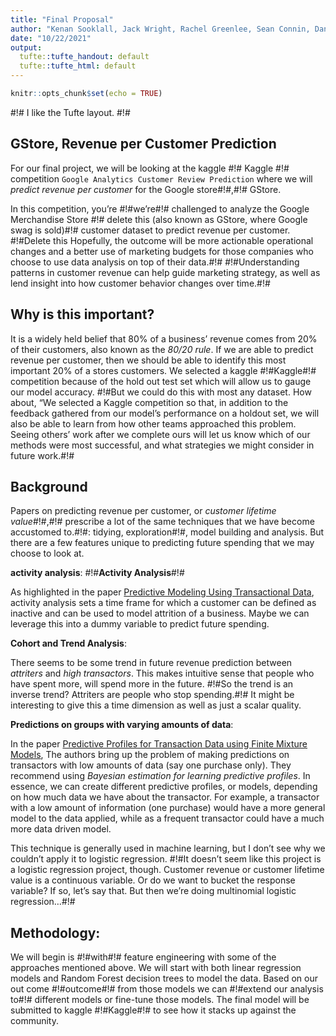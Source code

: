 ```yaml
---
title: "Final Proposal"
author: "Kenan Sooklall, Jack Wright, Rachel Greenlee, Sean Connin, Daniel Moscoe, Stefano Biguzzi, Mustafa Telab"
date: "10/22/2021"
output:
  tufte::tufte_handout: default
  tufte::tufte_html: default
---
```


```r
knitr::opts_chunk$set(echo = TRUE)
```

#!# I like the Tufte layout. #!#

## GStore, Revenue per Customer Prediction

For our final project, we will be looking at the kaggle #!# Kaggle #!# competition `Google Analytics Customer Review Prediction` where we will *predict revenue per customer* for the Google store#!#,#!# GStore.

In this competition, you’re #!#we're#!# challenged to analyze the Google Merchandise Store #!# delete this (also known as GStore, where Google swag is sold)#!# customer dataset to predict revenue per customer. #!#Delete this Hopefully, the outcome will be more actionable operational changes and a better use of marketing budgets for those companies who choose to use data analysis on top of their data.#!#  #!#Understanding patterns in customer revenue can help guide marketing strategy, as well as lend insight into how customer behavior changes over time.#!#

## Why is this important?

It is a widely held belief that 80% of a business' revenue comes from 20% of their customers, also known as the *80/20 rule*. If we are able to predict revenue per customer, then we should be able to identify this most important 20% of a stores customers.  We selected a kaggle #!#Kaggle#!# competition because of the hold out test set which will allow us to gauge our model accuracy. #!#But we could do this with most any dataset. How about, "We selected a Kaggle competition so that, in addition to the feedback gathered from our model's performance on a holdout set, we will also be able to learn from how other teams approached this problem. Seeing others' work after we complete ours will let us know which of our methods were most successful, and what strategies we might consider in future work.#!#


## Background

Papers on predicting revenue per customer, or *customer lifetime value*#!#,#!# prescribe a lot of the same techniques that we have become accustomed to.#!#: tidying, exploration#!#, model building and analysis. But there are a few features unique to predicting future spending that we may choose to look at.

**activity analysis**: #!#**Activity Analysis**#!#

As highlighted in the paper [Predictive Modeling Using Transactional Data](https://www.capgemini.com/wp-content/uploads/2017/07/Predictive_Modeling_Using_Transactional_Data.pdf), activity analysis sets a time frame for which a customer can be defined as inactive and can be used to model attrition of a business. Maybe we can leverage this into a dummy variable to predict future spending. 

**Cohort and Trend Analysis**:

There seems to be some trend in future revenue prediction between *attriters* and *high transactors*. This makes intuitive sense that people who have spent more, will spend more in the future. #!#So the trend is an inverse trend? Attriters are people who stop spending.#!# It might be interesting to give this a time dimension as well as just a scalar quality. 

**Predictions on groups with varying amounts of data**:

In the paper [Predictive Profiles for Transaction Data using Finite Mixture
Models](http://www.datalab.uci.edu/papers/profiles.pdf), The authors bring up the problem of making predictions on transactors with low amounts of data (say one purchase only). They recommend using *Bayesian estimation for learning predictive profiles*. In essence, we can create different predictive profiles, or models, depending on how much data we have about the transactor. For example, a transactor with a low amount of information (one purchase) would have a more general model to the data applied, while as a frequent transactor could have a much more data driven model. 

This technique is generally used in machine learning, but I don't see why we couldn't apply it to logistic regression. #!#It doesn't seem like this project is a logistic regression project, though. Customer revenue or customer lifetime value is a continuous variable. Or do we want to bucket the response variable? If so, let's say that. But then we're doing multinomial logistic regression...#!#

## Methodology:

We will begin is #!#with#!# feature engineering with some of the approaches mentioned above.
We will start with both linear regression models and Random Forest decision trees to model the data. Based on our out come #!#outcome#!# from those models we can #!#extend our analysis to#!# different models or fine-tune those models. The final model will be submitted to kaggle #!#Kaggle#!# to see how it stacks up against the community.
